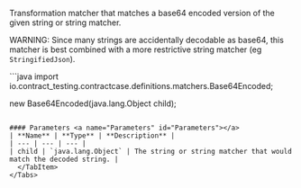 

Transformation matcher that matches a base64 encoded version of the given string or string matcher.

WARNING: Since many strings are accidentally decodable as base64, this matcher is
best combined with a more restrictive string matcher (eg `StringifiedJson`).

<Tabs groupId="language">
  <TabItem value="java" label="Java">
```java
import io.contract_testing.contractcase.definitions.matchers.Base64Encoded;

new Base64Encoded(java.lang.Object child);
```

#### Parameters <a name="Parameters" id="Parameters"></a>
| **Name** | **Type** | **Description** |
| --- | --- | --- |
| child | `java.lang.Object` | The string or string matcher that would match the decoded string. |
  </TabItem>
</Tabs>
